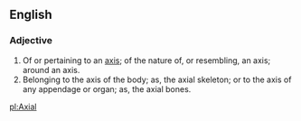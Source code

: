 ==English==
===Adjective===
#Of or pertaining to an [[axis]]; of the nature of, or resembling, an axis; around an axis.
#Belonging to the axis of the body; as, the axial skeleton; or to the axis of any appendage or organ; as, the axial bones.

[[pl:Axial]]